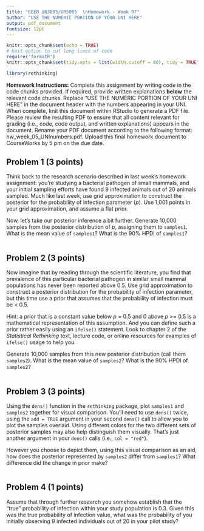 ```yaml
---
title: "EEEB UN3005/GR5005  \nHomework - Week 07"
author: "USE THE NUMERIC PORTION OF YOUR UNI HERE"
output: pdf_document
fontsize: 12pt
---
```


```r
knitr::opts_chunk$set(echo = TRUE)
# Knit option to cut long lines of code
require('formatR')
knitr::opts_chunk$set(tidy.opts = list(width.cutoff = 80), tidy = TRUE)

library(rethinking)
```


**Homework Instructions:** Complete this assignment by writing code in the code chunks provided. If required, provide written explanations **below** the relevant code chunks. Replace "USE THE NUMERIC PORTION OF YOUR UNI HERE" in the document header with the numbers appearing in your UNI. When complete, knit this document within RStudio to generate a PDF file. Please review the resulting PDF to ensure that all content relevant for grading (i.e., code, code output, and written explanations) appears in the document. Rename your PDF document according to the following format: hw_week_05_UNInumbers.pdf. Upload this final homework document to CourseWorks by 5 pm on the due date.


## Problem 1 (3 points)

Think back to the research scenario described in last week's homework assignment: you're studying a bacterial pathogen of small mammals, and your initial sampling efforts have found 9 infected animals out of 20 animals sampled. Much like last week, use grid approximation to construct the posterior for the probability of infection parameter (*p*). Use 1,001 points in your grid approximation, and assume a flat prior.

Now, let's take our posterior inference a bit further. Generate 10,000 samples from the posterior distribution of *p*, assigning them to `samples1`. What is the mean value of `samples1`? What is the 90% HPDI of `samples1`?

```r

```


## Problem 2 (3 points)

Now imagine that by reading through the scientific literature, you find that prevalence of this particular bacterial pathogen in similar small mammal populations has never been reported above 0.5. Use grid approximation to construct a posterior distribution for the probability of infection parameter, but this time use a prior that assumes that the probability of infection must be < 0.5. 

Hint: a prior that is a constant value below *p* = 0.5 and 0 above *p* >= 0.5 is a mathematical representation of this assumption. And you can define such a prior rather easily using an `ifelse()` statement. Look to chapter 2 of the *Statistical Rethinking* text, lecture code, or online resources for examples of `ifelse()` usage to help you.

Generate 10,000 samples from this new posterior distribution (call them `samples2`). What is the mean value of `samples2`? What is the 90% HPDI of `samples2`?

```r

```


## Problem 3 (3 points)

Using the `dens()` function in the `rethinking` package, plot `samples1` and `samples2` together for visual comparison. You'll need to use `dens()` twice, using the `add = TRUE` argument in your second `dens()` call to allow you to plot the samples overlaid. Using different colors for the two different sets of posterior samples may also help distinguish them visually. That's just another argument in your `dens()` calls (i.e., `col = "red"`). 

However you choose to depict them, using this visual comparison as an aid, how does the posterior represented by `samples2` differ from `samples1`? What difference did the change in prior make?

```r

```


## Problem 4 (1 points)

Assume that through further research you somehow establish that the "true" probability of infection within your study population is 0.3. Given this was the true probability of infection value, what was the probability of you initially observing 9 infected individuals out of 20 in your pilot study?

```r

```
